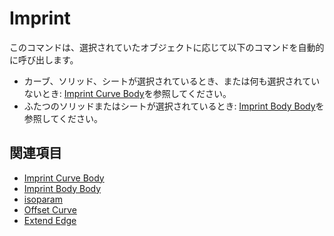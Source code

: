 
<Reference shortcut="Shift + I" command="Imprint" button="" />

# Imprint

このコマンドは、選択されていたオブジェクトに応じて以下のコマンドを自動的に呼び出します。
- カーブ、ソリッド、シートが選択されているとき、または何も選択されていないとき: [Imprint Curve Body](./imprint-curve-body)を参照してください。
- ふたつのソリッドまたはシートが選択されているとき: [Imprint Body Body](./imprint-body-body)を参照してください。

## 関連項目
- [Imprint Curve Body](./imprint-curve-body)
- [Imprint Body Body](./imprint-body-body)
- [isoparam](./isoparam)
- [Offset Curve](./offset-curve)
- [Extend Edge](./extend-edge)







